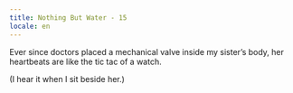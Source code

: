 ```yaml
---
title: Nothing But Water - 15
locale: en
---
```


<GridColumns>
  <Column start="1">
    <NothingButWaterFontBig>
      <p>
        Ever since doctors placed a mechanical valve inside my sister’s body, her heartbeats are like the tic tac of a watch.
      </p>
      <p>
        (I hear it when I sit beside her.)
      </p>
    </NothingButWaterFontBig>
  </Column>
</GridColumns>
